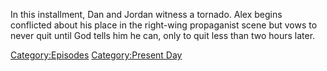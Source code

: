 {{DEFAULTSORT:
    #_EPISODE_0866:November 1, 2023
}}{{Episode
    | title           = November 1, 2023
    | caption         = Listen to this episode on [https://knowledgefight.libsyn.com/866-november-1-2023 Libsyn], Read the [[Transcript/866: November 1, 2023|Unofficial Transcript]], View discussion on [https://reddit.com/17mm532 Reddit]
    | episodeNumber   = 866
    | length          = 02:07:19
    | airDate         = November 3, 2023
    | coverageDate    = November 1, 2023
    | episodeType     = [[:Category:Present Day|Present Day]]
    | appearance      = [[Michelle Obama]], [[Nick Fuentes]], [[Tucker Carlson]], [[DJ Danarchy]], [[Joel Gilbert]], [[Nigel Farage]]
    | previousEpisode = [[865: Chatting with Anna Merlan]]
    | nextEpisode     = [[867: Stern Vs. Jones]]
}}

{{Stub}}

In this installment, Dan and Jordan witness a tornado.  Alex begins conflicted about his place in the right-wing propaganist scene but vows to never quit until God tells him he can, only to quit less than two hours later.

[[Category:Episodes]]
[[Category:Present Day]]
